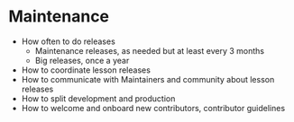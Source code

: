 # Maintenance

- How often to do releases
  * Maintenance releases, as needed but at least every 3 months
  * Big releases, once a year
- How to coordinate lesson releases
- How to communicate with Maintainers and community about lesson releases
- How to split development and production
- How to welcome and onboard new contributors, contributor guidelines
